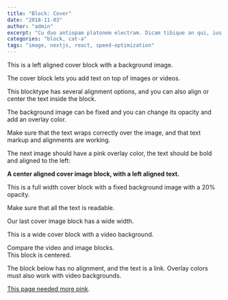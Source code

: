 ```yaml
---
title: "Block: Cover"
date: "2018-11-03"
author: "admin"
excerpt: "Cu duo antiopam platonem electram. Dicam tibique an qui, ius ut integre rationibus, ad eos facilisi voluptatibus. Has et impetus labitur, ea duo laoreet sententiae. Hendrerit efficiendi voluptatibus has ea, corrumpit democritum eu sea"
categories: "block, cat-a"
tags: "image, nextjs, react, speed-optimization"
---
```


This is a left aligned cover block with a background image.

The cover block lets you add text on top of images or videos.

This blocktype has several alignment options, and you can also align or center the text inside the block.

The background image can be fixed and you can change its opacity and add an overlay color.

Make sure that the text wraps correctly over the image, and that text markup and alignments are working.

The next image should have a pink overlay color, the text should be bold and aligned to the left:

**A center aligned cover image block, with a left aligned text.**

This is a full width cover block with a fixed background image with a 20% opacity.

Make sure that all the text is readable.

Our last cover image block has a wide width.

This is a wide cover block with a video background.

Compare the video and image blocks.  
This block is centered.

The block below has no alignment, and the text is a link. Overlay colors must also work with video backgrounds.

[This page needed more pink](https://wordpress.org/gutenberg/).
